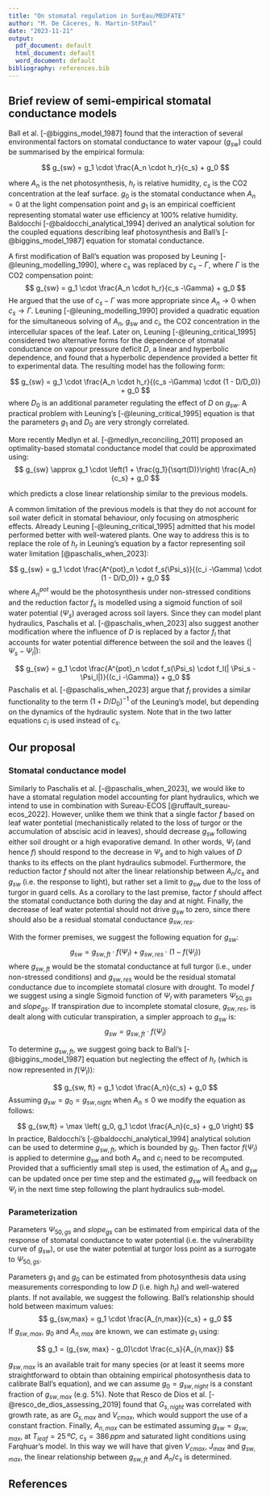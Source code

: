 ```yaml
---
title: "On stomatal regulation in SurEau/MEDFATE"
author: "M. De Cáceres, N. Martin-StPaul"
date: "2023-11-21"
output:
  pdf_document: default
  html_document: default
  word_document: default
bibliography: references.bib
---
```


## Brief review of semi-empirical stomatal conductance models

Ball et al. [-@biggins_model_1987] found that the interaction of several environmental factors on stomatal conductance to water vapour ($g_{sw}$) could be summarised by the empirical formula:

$$
g_{sw} = g_1 \cdot \frac{A_n \cdot h_r}{c_s} + g_0
$$

where $A_n$ is the net photosynthesis, $h_r$ is relative humidity, $c_s$ is the CO2 concentration at the leaf surface. $g_0$ is the stomatal conductance when $A_n = 0$ at the light compensation point and $g_1$ is an empirical coefficient representing stomatal water use efficiency at 100% relative humidity. Baldocchi [-@baldocchi_analytical_1994] derived an analytical solution for the coupled equations describing leaf photosynthesis and Ball's [-@biggins_model_1987] equation for stomatal conductance. 

A first modification of Ball's equation was proposed by Leuning [-@leuning_modelling_1990], where $c_s$ was replaced by $c_s - \Gamma$, where $\Gamma$ is the CO2 compensation point:
$$
g_{sw} = g_1 \cdot \frac{A_n \cdot h_r}{c_s -\Gamma} + g_0
$$
He argued that the use of $c_s - \Gamma$ was more appropriate since $A_n \to 0$ when $c_s \to \Gamma$. Leuning [-@leuning_modelling_1990] provided a quadratic equation for the simultaneous solving of $A_n$, $g_{sw}$ and $c_i$, the CO2 concentration in the intercellular spaces of the leaf. Later on, Leuning [-@leuning_critical_1995] considered two alternative forms for the dependence of stomatal conductance on vapour pressure deficit $D$, a linear and hyperbolic dependence, and found that a hyperbolic dependence provided a better fit to experimental data. The resulting model has the following form:

$$
g_{sw} = g_1 \cdot \frac{A_n \cdot h_r}{(c_s -\Gamma) \cdot (1 - D/D_0)} + g_0
$$
where $D_0$ is an additional parameter regulating the effect of $D$ on $g_{sw}$. A practical problem with Leuning's [-@leuning_critical_1995] equation is that the parameters $g_1$ and $D_0$ are very strongly correlated.

More recently Medlyn et al. [-@medlyn_reconciling_2011] proposed an optimality-based stomatal conductance model that could be approximated using:
$$
g_{sw} \approx g_1 \cdot \left(1 + \frac{g_1}{\sqrt(D)}\right) \frac{A_n}{c_s} + g_0
$$

which predicts a close linear relationship similar to the previous models.

A common limitation of the previous models is that they do not account for soil water deficit in stomatal behaviour, only focusing on atmospheric effects. Already Leuning [-@leuning_critical_1995] admitted that his model performed better with well-watered plants. One way to address this is to replace the role of $h_r$  in Leuning's equation by a factor representing soil water limitation  [@paschalis_when_2023]:

$$
g_{sw} = g_1 \cdot \frac{A^{pot}_n \cdot f_s(\Psi_s)}{(c_i -\Gamma) \cdot (1 - D/D_0)} + g_0
$$
where $A_n^{pot}$ would be the photosynthesis under non-stressed conditions and the reduction factor $f_s$ is modelled using a sigmoid function of soil water potential ($\Psi_s$) averaged across soil layers. Since they can model plant hydraulics, Paschalis et al. [-@paschalis_when_2023] also suggest another modification where the influence of $D$ is replaced by a factor $f_l$ that accounts for water potential difference between the soil and the leaves ($| \Psi_s - \Psi_l|$):

$$
g_{sw} = g_1 \cdot \frac{A^{pot}_n \cdot f_s(\Psi_s) \cdot f_l(| \Psi_s - \Psi_l|)}{(c_i -\Gamma)} + g_0
$$
Paschalis et al. [-@paschalis_when_2023] argue that $f_l$ provides a similar functionality to the term $(1+D/D_0)^{-1}$ of the Leuning's model, but depending on the dynamics of the hydraulic system. Note that in the two latter equations $c_i$ is used instead of $c_s$.

## Our proposal

### Stomatal conductance model
Similarly to Paschalis et al. [-@paschalis_when_2023], we would like to have a stomatal regulation model accounting for plant hydraulics, which we intend to use in combination with Sureau-ECOS [@ruffault_sureau-ecos_2022]. However, unlike them we think that a single factor $f$ based on leaf water pontetial (mechanistically related to the loss of turgor or the accumulation of abscisic acid in leaves), should decrease $g_{sw}$ following either soil drought or a high evaporative demand. In other words, $\Psi_l$ (and hence $f$) should respond to the decrease in $\Psi_s$ and to high values of $D$ thanks to its effects on the plant hydraulics submodel. Furthermore, the reduction factor $f$ should not alter the linear relationship between $A_n/c_s$ and $g_{sw}$ (i.e. the response to light), but rather set a limit to $g_{sw}$ due to the loss of turgor in guard cells. As a corollary to the last premise, factor $f$ should affect the stomatal conductance both during the day and at night. Finally, the decrease of leaf water potential should not drive $g_{sw}$ to zero, since there should also be a residual stomatal conductance $g_{sw,res}$.

With the former premises, we suggest the following equation for $g_{sw}$:
$$
g_{sw} = g_{sw,ft} \cdot f(\Psi_l) + g_{sw,res} \cdot (1- f(\Psi_l))
$$
where $g_{sw,ft}$ would be the stomatal conductance at full turgor (i.e., under non-stressed conditions) and $g_{sw,res}$ would be the residual stomatal conductance due to incomplete stomatal closure with drought. To model $f$ we suggest using a single Sigmoid function of $\Psi_l$ with parameters $\Psi_{50,gs}$ and $slope_{gs}$. If transpiration due to incomplete stomatal closure, $g_{sw,res}$, is dealt along with cuticular transpiration, a simpler approach to $g_{sw}$ is:
$$
g_{sw} = g_{sw, ft} \cdot f(\Psi_l)
$$

To determine $g_{sw, ft}$, we suggest going back to Ball's [-@biggins_model_1987] equation but neglecting the effect of $h_r$ (which is now represented in $f(\Psi_l)$):

$$
g_{sw, ft} = g_1 \cdot \frac{A_n}{c_s} + g_0
$$
Assuming $g_{sw} = g_0 = g_{sw, night}$ when $A_n \leq 0$ we modify the equation as follows:

$$
g_{sw,ft} = \max \left( g_0, g_1 \cdot \frac{A_n}{c_s} + g_0 \right)
$$
In practice, Baldocchi's [-@baldocchi_analytical_1994] analytical solution can be used to determine $g_{sw,ft}$, which is bounded by $g_0$. Then factor $f(\Psi_l)$ is applied to determine $g_{sw}$ and both $A_n$ and $c_i$ need to be recomputed. Provided that a sufficiently small step is used, the estimation of $A_n$ and $g_{sw}$ can be updated once per time step and the estimated $g_{sw}$ will feedback on $\Psi_l$ in the next time step following the plant hydraulics sub-model.

### Parameterization

Parameters $\Psi_{50,gs}$ and $slope_{gs}$ can be estimated from empirical data of the response of stomatal conductance to water potential (i.e. the vulnerability curve of $g_{sw}$), or use the water potential at turgor loss point as a surrogate to $\Psi_{50,gs}$. 

Parameters $g_1$ and $g_0$ can be estimated from photosynthesis data using measurements corresponding to low $D$ (i.e. high $h_r$) and well-watered plants. If not available, we suggest the following. Ball's relationship should hold between maximum values:
$$
g_{sw,max} = g_1 \cdot \frac{A_{n,max}}{c_s} + g_0
$$
If $g_{sw,max}$, $g_0$ and $A_{n, max}$ are known, we can estimate $g_1$ using:

$$
g_1 = (g_{sw, max} - g_0)\cdot \frac{c_s}{A_{n,max}} 
$$

$g_{sw,max}$ is an available trait for many species (or at least it seems more straightforward to obtain than obtaining empirical photosynthesis data to calibrate Ball's equation), and we can assume $g_0 = g_{sw, night}$ is a constant fraction of $g_{sw, max}$ (e.g. 5%). Note that Resco de Dios et al. [-@resco_de_dios_assessing_2019] found that $G_{s, night}$ was correlated with growth rate, as are $G_{s, max}$ and $V_{cmax}$, which would support the use of a constant fraction. Finally, $A_{n,max}$ can be estimated assuming $g_{sw} = g_{sw, max}$, at $T_{leaf} = 25\,ºC$, $c_{s} = 386\,ppm$ and saturated light conditions using Farqhuar's model. In this way we will have that given $V_{cmax}$, $J_{max}$ and $g_{sw,max}$, the linear relationship between $g_{sw, ft}$ and $A_{n}/c_s$ is determined. 


## References
